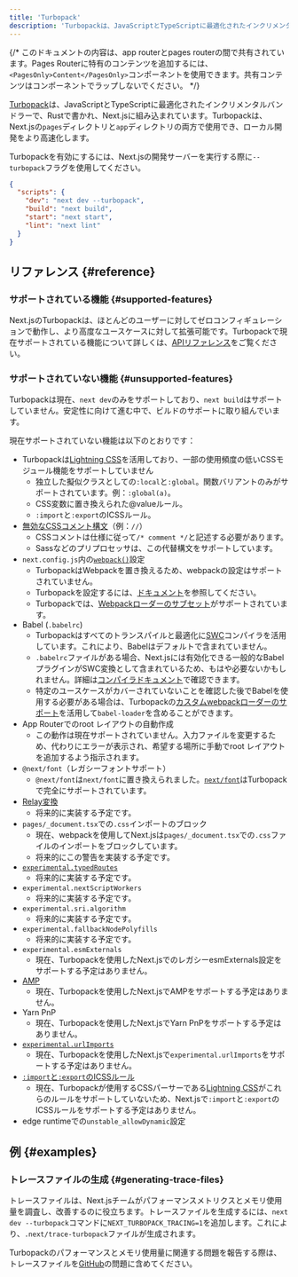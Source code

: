 ```yaml
---
title: 'Turbopack'
description: 'Turbopackは、JavaScriptとTypeScriptに最適化されたインクリメンタルバンドラーで、Rustで書かれ、Next.jsに組み込まれています。'
---
```


{/* このドキュメントの内容は、app routerとpages routerの間で共有されています。Pages Routerに特有のコンテンツを追加するには、`<PagesOnly>Content</PagesOnly>`コンポーネントを使用できます。共有コンテンツはコンポーネントでラップしないでください。 */}

[Turbopack](https://turbo.build/pack)は、JavaScriptとTypeScriptに最適化されたインクリメンタルバンドラーで、Rustで書かれ、Next.jsに組み込まれています。Turbopackは、Next.jsの`pages`ディレクトリと`app`ディレクトリの両方で使用でき、ローカル開発をより高速化します。

Turbopackを有効にするには、Next.jsの開発サーバーを実行する際に`--turbopack`フラグを使用してください。

```json title="package.json" highlight={3}
{
  "scripts": {
    "dev": "next dev --turbopack",
    "build": "next build",
    "start": "next start",
    "lint": "next lint"
  }
}
```

## リファレンス {#reference}

### サポートされている機能 {#supported-features}

Next.jsのTurbopackは、ほとんどのユーザーに対してゼロコンフィギュレーションで動作し、より高度なユースケースに対して拡張可能です。Turbopackで現在サポートされている機能について詳しくは、[APIリファレンス](/docs/app/api-reference/config/next-config-js/turbo)をご覧ください。

### サポートされていない機能 {#unsupported-features}

Turbopackは現在、`next dev`のみをサポートしており、`next build`はサポートしていません。安定性に向けて進む中で、ビルドのサポートに取り組んでいます。

現在サポートされていない機能は以下のとおりです：

- Turbopackは[Lightning CSS](https://lightningcss.dev/)を活用しており、一部の使用頻度の低いCSSモジュール機能をサポートしていません
  - 独立した擬似クラスとしての`:local`と`:global`。関数バリアントのみがサポートされています。例：`:global(a)`。
  - CSS変数に置き換えられた@valueルール。
  - `:import`と`:export`のICSSルール。
- [無効なCSSコメント構文](https://stackoverflow.com/questions/51843506/are-double-slash-comments-valid-in-css)（例：`//`）
  - CSSコメントは仕様に従って`/* comment */`と記述する必要があります。
  - Sassなどのプリプロセッサは、この代替構文をサポートしています。
- `next.config.js`内の[`webpack()`](/docs/app/api-reference/config/next-config-js/webpack)設定
  - TurbopackはWebpackを置き換えるため、webpackの設定はサポートされていません。
  - Turbopackを設定するには、[ドキュメント](/docs/app/api-reference/config/next-config-js/turbo)を参照してください。
  - Turbopackでは、[Webpackローダーのサブセット](/docs/app/api-reference/config/next-config-js/turbo#configuring-webpack-loaders)がサポートされています。
- Babel (`.babelrc`)
  - Turbopackはすべてのトランスパイルと最適化に[SWC](/docs/architecture/nextjs-compiler#why-swc)コンパイラを活用しています。これにより、Babelはデフォルトで含まれていません。
  - `.babelrc`ファイルがある場合、Next.jsには有効化できる一般的なBabelプラグインがSWC変換として含まれているため、もはや必要ないかもしれません。詳細は[コンパイラドキュメント](/docs/architecture/nextjs-compiler#supported-features)で確認できます。
  - 特定のユースケースがカバーされていないことを確認した後でBabelを使用する必要がある場合は、Turbopackの[カスタムwebpackローダーのサポート](/docs/app/api-reference/config/next-config-js/turbo#configuring-webpack-loaders)を活用して`babel-loader`を含めることができます。
- App Routerでのroot レイアウトの自動作成
  - この動作は現在サポートされていません。入力ファイルを変更するため、代わりにエラーが表示され、希望する場所に手動でroot レイアウトを追加するよう指示されます。
- `@next/font`（レガシーフォントサポート）
  - `@next/font`は`next/font`に置き換えられました。[`next/font`](/docs/app/building-your-application/optimizing/fonts)はTurbopackで完全にサポートされています。
- [Relay変換](/docs/architecture/nextjs-compiler#relay)
  - 将来的に実装する予定です。
- `pages/_document.tsx`での`.css`インポートのブロック
  - 現在、webpackを使用してNext.jsは`pages/_document.tsx`での`.css`ファイルのインポートをブロックしています。
  - 将来的にこの警告を実装する予定です。
- [`experimental.typedRoutes`](/docs/app/api-reference/config/next-config-js/typedRoutes)
  - 将来的に実装する予定です。
- `experimental.nextScriptWorkers`
  - 将来的に実装する予定です。
- `experimental.sri.algorithm`
  - 将来的に実装する予定です。
- `experimental.fallbackNodePolyfills`
  - 将来的に実装する予定です。
- `experimental.esmExternals`
  - 現在、Turbopackを使用したNext.jsでのレガシーesmExternals設定をサポートする予定はありません。
- [AMP](https://nextjs.org/docs/canary/pages/building-your-application/configuring/amp)
  - 現在、Turbopackを使用したNext.jsでAMPをサポートする予定はありません。
- Yarn PnP
  - 現在、Turbopackを使用したNext.jsでYarn PnPをサポートする予定はありません。
- [`experimental.urlImports`](/docs/app/api-reference/config/next-config-js/urlImports)
  - 現在、Turbopackを使用したNext.jsで`experimental.urlImports`をサポートする予定はありません。
- [`:import`と`:export`のICSSルール](https://github.com/css-modules/icss)
  - 現在、Turbopackが使用するCSSパーサーである[Lightning CSS](https://lightningcss.dev/css-modules.html)がこれらのルールをサポートしていないため、Next.jsで`:import`と`:export`のICSSルールをサポートする予定はありません。
- edge runtimeでの`unstable_allowDynamic`設定

## 例 {#examples}

### トレースファイルの生成 {#generating-trace-files}

トレースファイルは、Next.jsチームがパフォーマンスメトリクスとメモリ使用量を調査し、改善するのに役立ちます。トレースファイルを生成するには、`next dev --turbopack`コマンドに`NEXT_TURBOPACK_TRACING=1`を追加します。これにより、`.next/trace-turbopack`ファイルが生成されます。

Turbopackのパフォーマンスとメモリ使用量に関連する問題を報告する際は、トレースファイルを[GitHub](https://github.com/vercel/next.js)の問題に含めてください。
